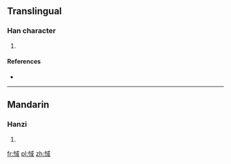 ==Translingual==

===Han character===
{{Han char|rn=61|rad=心|as=08|sn=11|four=|canj=心戈口一 (PIRM)|ids=⿰[[忄]][[或]]}}

# {{defn|Han|sort=心08}}

====References====
* {{Han ref|kx=0390.330|dkj=10788|dj=0725.010|hdz=42314.040|uh=60D0|ud=24784}}

----

==Mandarin==

===Hanzi===
{{cmn-hanzi|pin=[[yù]] ([[yu4]]), [[dàn]] ([[dan4]])|wg=yü<sup>4</sup>, tan<sup>4</sup>}}

# {{defn|lang=cmn|sort=心08}}

[[fr:惐]]
[[pl:惐]]
[[zh:惐]]